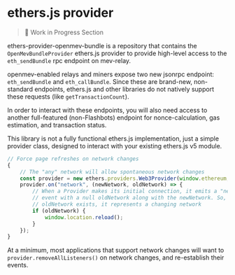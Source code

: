 # ethers.js provider

> 🚧  Work in Progress Section


ethers-provider-openmev-bundle is a repository that contains the `OpenMevBundleProvider` ethers.js provider to provide high-level access to the `eth_sendBundle` rpc endpoint on mev-relay.

openmev-enabled relays and miners expose two new jsonrpc endpoint: `eth_sendBundle` and `eth_callBundle`. Since these are brand-new, non-standard endpoints, ethers.js and other libraries do not natively support these requests (like `getTransactionCount`).

In order to interact with these endpoints, you will also need access to another full-featured (non-Flashbots) endpoint for nonce-calculation, gas estimation, and transaction status.

This library is not a fully functional ethers.js implementation, just a simple provider class, designed to interact with your existing ethers.js v5 module.


```ts
// Force page refreshes on network changes
{
    // The "any" network will allow spontaneous network changes
    const provider = new ethers.providers.Web3Provider(window.ethereum, "any");
    provider.on("network", (newNetwork, oldNetwork) => {
        // When a Provider makes its initial connection, it emits a "network"
        // event with a null oldNetwork along with the newNetwork. So, if the
        // oldNetwork exists, it represents a changing network
        if (oldNetwork) {
            window.location.reload();
        }
    });
}
```

At a minimum, most applications that support network changes will want to `provider.removeAllListeners()` on network changes, and re-establish their events.

